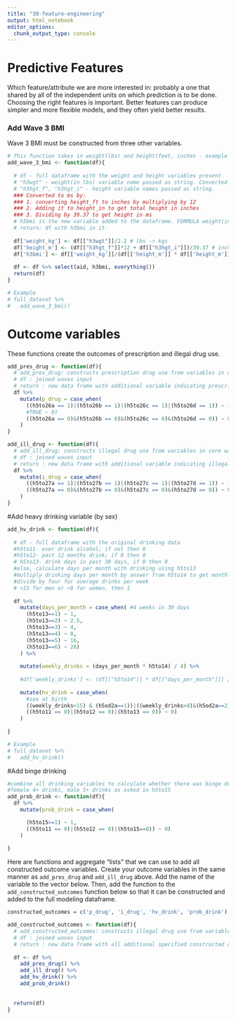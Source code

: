 ```yaml
---
title: "30-feature-engineering"
output: html_notebook
editor_options: 
  chunk_output_type: console
---
```


# Predictive Features

Which feature/attribute we are more interested in: probably a one that shared by all of the independent units on which prediction is to be done. Choosing the right features is important. Better features can produce simpler and more flexible models, and they often yield better results.

### Add Wave 3 BMI
Wave 3 BMI must be constructed from three other variables. 

```r
# This function takes in weight(lbs) and height(feet, inches - example : 6ft 2in) and returns the BMI after converting the weight to kgs and height to ms 
add_wave_3_bmi <- function(df){
  
  # df - full dataframe with the weight and height variables present
  # "h3wgt" - weight(in lbs) variable name passed as string. Converted to kgs by dividing by 2.2
  # "h3hgt_f", "h3hgt_i" - height variable names passed as string. 
  ### Converted to ms by:
  ### 1. converting height_ft to inches by multiplying by 12
  ### 2. Adding it to height_in to get total height in inches
  ### 3. Dividing by 39.37 to get height in ms
  # h3bmi is the new variable added to the dataframe. FORMULA weight(in kgs)/(height(in ms))^2
  # return: df with h3bmi in it. 
  
  df['weight_kg'] <- df[["h3wgt"]]/2.2 # lbs -> kgs
  df['height_m'] <- (df[["h3hgt_f"]]*12 + df[["h3hgt_i"]])/39.37 # inches -> meters
  df['h3bmi'] <- df[['weight_kg']]/(df[['height_m']] * df[['height_m']])  # bmi calculation
  
  df <- df %>% select(aid, h3bmi, everything())
  return(df)
}

# Example
# full_dataset %>% 
#   add_wave_3_bmi()
```

# Outcome variables

These functions create the outcomes of prescription and illegal drug use.
```r
add_pres_drug <- function(df){
  # add_pres_drug: constructs prescription drug use from variables in core wave 5 dataframe
  # df : joined waves input
  # return : new data frame with additional variable indicating prescription drug use
  df %>% 
    mutate(p_drug = case_when(
      ((h5to26a == 1)|(h5to26b == 1)|(h5to26c == 1)|(h5to26d == 1)) ~ 1,
      #TRUE ~ 0)
      ((h5to26a == 0)&(h5to26b == 0)&(h5to26c == 0)&(h5to26d == 0)) ~ 0)
    )
}
```

```r
add_ill_drug <- function(df){
  # add_ill_drug: constructs illegal drug use from variables in core wave 5 dataframe
  # df : joined waves input
  # return : new data frame with additional variable indicating illegal drug use
  df %>% 
    mutate(i_drug = case_when(
      ((h5to27a == 1)|(h5to27b == 1)|(h5to27c == 1)|(h5to27d == 1)) ~ 1,
      ((h5to27a == 0)&(h5to27b == 0)&(h5to27c == 0)&(h5to27d == 0)) ~ 0)
    )
}
```

#Add heavy drinking variable (by sex)
```r
add_hv_drink <- function(df){
  
  # df - full dataframe with the original drinking data
  #h5to11- ever drink alcohol; if not then 0
  #h5to12- past 12 months drink; if 0 then 0
  # h5to13- drink days in past 30 days, if 0 then 0
  #else, calculate days per month with drinking using h5to13
  #multiply drinking days per month by answer from h5to14 to get monthly drinks
  #divide by four for average drinks per week
  # >15 for men or >8 for women, then 1
  
  df %>%  
    mutate(days_per_month = case_when( #4 weeks in 30 days
      (h5to13==1) ~ 1,
      (h5to13==2) ~ 2.5,
      (h5to13==3) ~ 4,
      (h5to13==4) ~ 8,
      (h5to13==5) ~ 16,
      (h5to13==6) ~ 26)
    ) %>%
    
    mutate(weekly_drinks = (days_per_month * h5to14) / 4) %>%
 
    #df['weekly_drinks'] <- (df[["h5to14"]] * df[["days_per_month"]]) / 4
    
    mutate(hv_drink = case_when(
      #sex at birth
      ((weekly_drinks>15) & (h5od2a==1))|((weekly_drinks>8)&(h5od2a==2)) ~ 1,
      ((h5to11 == 0)|(h5to12 == 0)|(h5to13 == 0)) ~ 0)
    )
  
}

# Example
# full_dataset %>% 
#   add_hv_drink()
```

#Add binge drinking
```r
#combine all drinking variables to calculate whether there was binge drinking in past year
#female 4+ drinks, male 5+ drinks as asked in h5to15
add_prob_drink <- function(df){
  df %>% 
    mutate(prob_drink = case_when(

      (h5to15>=1) ~ 1,
      ((h5to11 == 0)|(h5to12 == 0)|(h5to15==0)) ~ 0)
    )
  
}
```

Here are functions and aggregate "lists" that we can use to add all constructed outcome variables.  Create your outcome variables in the same manner as `add_pres_drug` and `add_ill_drug` above.  Add the name of the variable to the vector below.  Then, add the function to the `add_constructed_outcomes` function below so that it can be constructed and added to the full modeling dataframe.

```r
constructed_outcomes = c('p_drug', 'i_drug', 'hv_drink', 'prob_drink')
```


```r
add_constructed_outcomes <- function(df){
  # add_constructed_outcomes: constructs illegal drug use from variables in core wave 5 dataframe
  # df : joined waves input
  # return : new data frame with all additional specified constructed outcome variables
  
  df <- df %>%
    add_pres_drug() %>%
    add_ill_drug() %>%
    add_hv_drink() %>%
    add_prob_drink()
    
  
  return(df)
}

```

